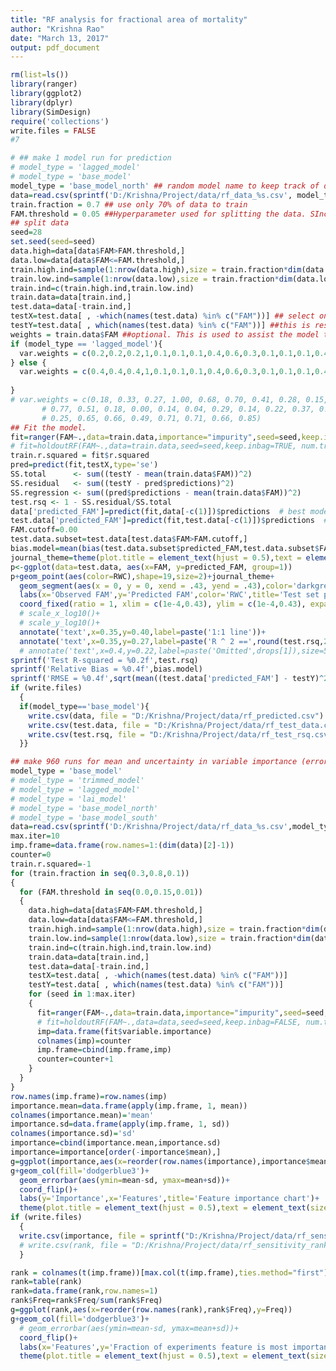 ```yaml
---
title: "RF analysis for fractional area of mortality"
author: "Krishna Rao"
date: "March 13, 2017"
output: pdf_document
---
```



```r
rm(list=ls())
library(ranger)
library(ggplot2)
library(dplyr)
library(SimDesign)
require('collections')
write.files = FALSE
#7
```



```r
# ## make 1 model run for prediction
# model_type = 'lagged_model'
# model_type = 'base_model'
model_type = 'base_model_north' ## random model name to keep track of different models
data=read.csv(sprintf('D:/Krishna/Project/data/rf_data_%s.csv', model_type),row.names=1) ## csv file of rows and columns where columns represent response and features (variable to be predicted and variables used to predict something) and rows represent examples (data points)
train.fraction = 0.7 ## use only 70% of data to train
FAM.threshold = 0.05 ##Hyperparameter used for splitting the data. SInce FAM (the response variable) is highly skewed, this way of spllitting the data ensures that enough number of high FAM data points are present in train and test data. 
## split data
seed=28
set.seed(seed=seed)
data.high=data[data$FAM>FAM.threshold,]
data.low=data[data$FAM<=FAM.threshold,]
train.high.ind=sample(1:nrow(data.high),size = train.fraction*dim(data.high)[1])
train.low.ind=sample(1:nrow(data.low),size = train.fraction*dim(data.low)[1])
train.ind=c(train.high.ind,train.low.ind)
train.data=data[train.ind,]
test.data=data[-train.ind,]
testX=test.data[ , -which(names(test.data) %in% c("FAM"))] ## select only features. thes are predictors
testY=test.data[ , which(names(test.data) %in% c("FAM"))] ##this is response
weights = train.data$FAM ##optional. This is used to assist the model training. Weights are inversely proportional to the mean absolute cross correlation of respective variable with all other variable. If a variable to correlated with all other variables, its weight will be low. 
if (model_type == 'lagged_model'){
  var.weights = c(0.2,0.2,0.2,1,0.1,0.1,0.1,0.4,0.6,0.3,0.1,0.1,0.1,0.4,0.1,0.1,0.1,0.1,0.1,0.1,0.1,0.3,0.9,0.1,0.1,0.1,0.05,0.05,0.0,0.05, 0.1, 0.9, 1,1)
} else {
  var.weights = c(0.4,0.4,0.4,1,0.1,0.1,0.1,0.4,0.6,0.3,0.1,0.1,0.1,0.4,0.1,0.1,0.1,0.1,0.1,0.1,0.1,0.3,0.1,0.1,0.1,0.1,0.05,0.05,0.05,0.05, 0.1, 0.08)
  
}
# var.weights = c(0.18, 0.33, 0.27, 1.00, 0.68, 0.70, 0.41, 0.28, 0.15, 0.66, 0.48,
       # 0.77, 0.51, 0.18, 0.00, 0.14, 0.04, 0.29, 0.14, 0.22, 0.37, 0.34,
       # 0.25, 0.65, 0.66, 0.49, 0.71, 0.71, 0.66, 0.85)
## Fit the model. 
fit=ranger(FAM~.,data=train.data,importance="impurity",seed=seed,keep.inbag=TRUE, num.trees = 400, min.node.size =5, split.select.weights = var.weights)
# fit=holdoutRF(FAM~.,data=train.data,seed=seed,keep.inbag=TRUE, num.trees = 400, min.node.size =5, split.select.weights = var.weights)
train.r.squared = fit$r.squared
pred=predict(fit,testX,type='se')
SS.total      <- sum((testY - mean(train.data$FAM))^2)
SS.residual   <- sum((testY - pred$predictions)^2)
SS.regression <- sum((pred$predictions - mean(train.data$FAM))^2)
test.rsq <- 1 - SS.residual/SS.total
data['predicted_FAM']=predict(fit,data[-c(1)])$predictions  # best model's predictions
test.data['predicted_FAM']=predict(fit,test.data[-c(1)])$predictions  # best model's predictions
FAM.cutoff=0.00
test.data.subset=test.data[test.data$FAM>FAM.cutoff,]
bias.model=mean(bias(test.data.subset$predicted_FAM,test.data.subset$FAM,relative=FALSE))
journal_theme=theme(plot.title = element_text(hjust = 0.5),text = element_text(size=12), legend.position=c(0.12,0.75))
p<-ggplot(data=test.data, aes(x=FAM, y=predicted_FAM, group=1))
p+geom_point(aes(color=RWC),shape=19,size=2)+journal_theme+
  geom_segment(aes(x = 0, y = 0, xend = .43, yend = .43),color='darkgrey',size=0.8)+
  labs(x='Observed FAM',y='Predicted FAM',color='RWC',title='Test set performance')+
  coord_fixed(ratio = 1, xlim = c(1e-4,0.43), ylim = c(1e-4,0.43), expand = TRUE)+
  # scale_x_log10()+
  # scale_y_log10()+
  annotate('text',x=0.35,y=0.40,label=paste('1:1 line'))+
  annotate('text',x=0.35,y=0.27,label=paste('R ^ 2 ==',round(test.rsq,2)),parse = T,size=5,color='maroon')
  # annotate('text',x=0.4,y=0.22,label=paste('Omitted',drops[1]),size=5,color='maroon',hjust=1)
sprintf('Test R-squared = %0.2f',test.rsq)
sprintf('Relative Bias = %0.4f',bias.model)
sprintf('RMSE = %0.4f',sqrt(mean((test.data['predicted_FAM'] - testY)^2)))
if (write.files)
  {
  if(model_type=='base_model'){
    write.csv(data, file = "D:/Krishna/Project/data/rf_predicted.csv")
    write.csv(test.data, file = "D:/Krishna/Project/data/rf_test_data.csv")
    write.csv(test.rsq, file = "D:/Krishna/Project/data/rf_test_rsq.csv")
  }}
```




```r
## make 960 runs for mean and uncertainty in variable importance (error bars)
model_type = 'base_model'
# model_type = 'trimmed_model'
# model_type = 'lagged_model'
# model_type = 'lai_model'
# model_type = 'base_model_north'
# model_type = 'base_model_south'
data=read.csv(sprintf('D:/Krishna/Project/data/rf_data_%s.csv',model_type),row.names=1)
max.iter=10
imp.frame=data.frame(row.names=1:(dim(data)[2]-1))
counter=0
train.r.squared=-1
for (train.fraction in seq(0.3,0.8,0.1))
{
  for (FAM.threshold in seq(0.0,0.15,0.01))
  {
    data.high=data[data$FAM>FAM.threshold,]
    data.low=data[data$FAM<=FAM.threshold,]
    train.high.ind=sample(1:nrow(data.high),size = train.fraction*dim(data.high)[1])
    train.low.ind=sample(1:nrow(data.low),size = train.fraction*dim(data.low)[1])
    train.ind=c(train.high.ind,train.low.ind)
    train.data=data[train.ind,]
    test.data=data[-train.ind,]
    testX=test.data[ , -which(names(test.data) %in% c("FAM"))]
    testY=test.data[ , which(names(test.data) %in% c("FAM"))]
    for (seed in 1:max.iter)
    {
      fit=ranger(FAM~.,data=train.data,importance="impurity",seed=seed,keep.inbag=FALSE, num.trees = 100, respect.unordered.factors = 'order')
      # fit=holdoutRF(FAM~.,data=data,seed=seed,keep.inbag=FALSE, num.trees = 100, respect.unordered.factors = 'order')
      imp=data.frame(fit$variable.importance)
      colnames(imp)=counter
      imp.frame=cbind(imp.frame,imp)
      counter=counter+1
    }
  }
}
row.names(imp.frame)=row.names(imp)
importance.mean=data.frame(apply(imp.frame, 1, mean))
colnames(importance.mean)='mean'
importance.sd=data.frame(apply(imp.frame, 1, sd))
colnames(importance.sd)='sd'
importance=cbind(importance.mean,importance.sd)
importance=importance[order(-importance$mean),]
g=ggplot(importance,aes(x=reorder(row.names(importance),importance$mean),y=mean))
g+geom_col(fill='dodgerblue3')+
  geom_errorbar(aes(ymin=mean-sd, ymax=mean+sd))+
  coord_flip()+
  labs(y='Importance',x='Features',title='Feature importance chart')+
  theme(plot.title = element_text(hjust = 0.5),text = element_text(size=15))
if (write.files)
  {
  write.csv(importance, file = sprintf("D:/Krishna/Project/data/rf_sensitivity_importance_%s.csv",model_type))
  # write.csv(rank, file = "D:/Krishna/Project/data/rf_sensitivity_rank.csv")
  }
```


```r
rank = colnames(t(imp.frame))[max.col(t(imp.frame),ties.method="first")]
rank=table(rank)
rank=data.frame(rank,row.names=1)
rank$Freq=rank$Freq/sum(rank$Freq)
g=ggplot(rank,aes(x=reorder(row.names(rank),rank$Freq),y=Freq))
g+geom_col(fill='dodgerblue3')+
  # geom_errorbar(aes(ymin=mean-sd, ymax=mean+sd))+
  coord_flip()+
  labs(x='Features',y='Fraction of experiments feature is most important',title='Top most ranked features')+
  theme(plot.title = element_text(hjust = 0.5),text = element_text(size=15))
```